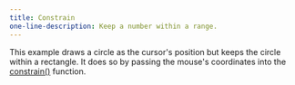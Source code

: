 ---
title: Constrain
one-line-description: Keep a number within a range.
---

This example draws a circle as the cursor's position but
keeps the circle within a rectangle. It does so by passing the
mouse's coordinates into the
<a href="https://p5js.org/reference/#/p5/constrain" target="_blank">constrain()</a>
function.